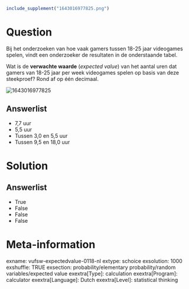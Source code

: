 ```r
include_supplement("1643016977825.png")
```

Question
========
Bij het onderzoeken van hoe vaak gamers tussen 18-25 jaar videogames
spelen, vindt een onderzoeker de resultaten in de onderstaande tabel.  
  
Wat is de **verwachte waarde** (*expected value*) van het aantal uren
dat gamers van 18-25 jaar per week videogames spelen op basis van deze
steekproef? Rond af op één decimaal.  
  
<img src="1643016977825.png" class="fr-fic fr-dii tvcss_2"
alt="1643016977825" />

Answerlist
----------
* 7,7 uur
* 5,5 uur
* Tussen 3,0 en 5,5 uur
* Tussen 9,5 en 18,0 uur

Solution
========










Answerlist
----------
* True
* False
* False
* False

Meta-information
================
exname: vufsw-expectedvalue-0118-nl
extype: schoice
exsolution: 1000
exshuffle: TRUE
exsection: probability/elementary probability/random variables/expected value
exextra[Type]: calculation
exextra[Program]: calculator
exextra[Language]: Dutch
exextra[Level]: statistical thinking

